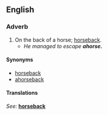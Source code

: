 ==English==

===Adverb===
{{en-adv|-}}

# On the back of a horse; [[horseback#Adverb|horseback]].
#*''He managed to escape '''ahorse.'''''

====Synonyms====
*[[horseback]]
*[[ahorseback]]

====Translations====
{{trans-top|on the back of a horse}}
''See:'' '''[[horseback]]'''
{{trans-bottom}}